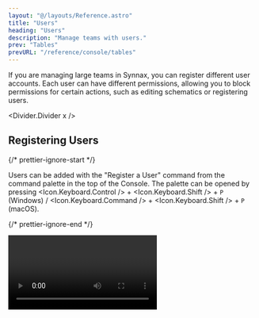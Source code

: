 ```yaml
---
layout: "@/layouts/Reference.astro"
title: "Users"
heading: "Users"
description: "Manage teams with users."
prev: "Tables"
prevURL: "/reference/console/tables"
---
```



If you are managing large teams in Synnax, you can register different user accounts.
Each user can have different permissions, allowing you to block permissions for certain
actions, such as editing schematics or registering users.

<Divider.Divider x />

## Registering Users

{/* prettier-ignore-start */}

Users can be added with the "Register a User" command from the command palette in the
top of the Console. The palette can be opened by pressing <Icon.Keyboard.Control /> +
<Icon.Keyboard.Shift /> + `P` (Windows) / <Icon.Keyboard.Command /> +
<Icon.Keyboard.Shift /> + `P` (macOS).

{/* prettier-ignore-end */}

<Video client:only="react" id="console/users/register" />

Afterwards, users can log in to Synnax using the username and password that was
registered for them.

<Divider.Divider x />

## Editing Permissions

To change a user's permissions, find the user's username in the resources toolbar on the
left-hand side of the screen. Right-click the user and select "Edit Permissions".

<Video client:only="react" id="console/users/permissions" />

You can give users the following permissions:

- **Admin**: Admin users can manage other users, including registering users and setting
  permissions for them.
- **Schematics Edit**: Users with this permission can create and edit schematics. If a
  user does not have this permission, they will be able to control symbols on the
  schematic, but will not be able to add symbols or change the schematic layout.
